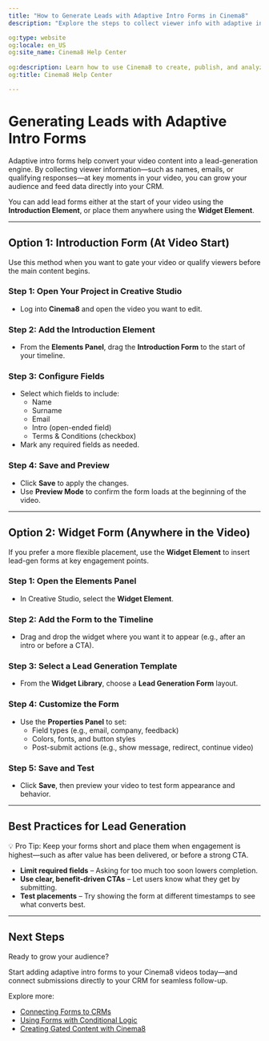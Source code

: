 ---
title: "How to Generate Leads with Adaptive Intro Forms in Cinema8"
description: "Explore the steps to collect viewer info with adaptive intro forms or widgets and feed it directly into your CRM. Visit Cinema8."

og:type: website
og:locale: en_US
og:site_name: Cinema8 Help Center
 
og:description: Learn how to use Cinema8 to create, publish, and analyze interactive videos.
og:title: Cinema8 Help Center

---


# Generating Leads with Adaptive Intro Forms

Adaptive intro forms help convert your video content into a lead-generation engine. By collecting viewer information—such as names, emails, or qualifying responses—at key moments in your video, you can grow your audience and feed data directly into your CRM.

You can add lead forms either at the start of your video using the **Introduction Element**, or place them anywhere using the **Widget Element**.

---

## Option 1: Introduction Form (At Video Start)

Use this method when you want to gate your video or qualify viewers before the main content begins.

<Steps>

### Step 1: Open Your Project in Creative Studio

- Log into **Cinema8** and open the video you want to edit.

### Step 2: Add the Introduction Element

- From the **Elements Panel**, drag the **Introduction Form** to the start of your timeline.

### Step 3: Configure Fields

- Select which fields to include:
  - Name
  - Surname
  - Email
  - Intro (open-ended field)
  - Terms & Conditions (checkbox)
- Mark any required fields as needed.

### Step 4: Save and Preview

- Click **Save** to apply the changes.
- Use **Preview Mode** to confirm the form loads at the beginning of the video.

</Steps>

---

## Option 2: Widget Form (Anywhere in the Video)

If you prefer a more flexible placement, use the **Widget Element** to insert lead-gen forms at key engagement points.

<Steps>

### Step 1: Open the Elements Panel

- In Creative Studio, select the **Widget Element**.

### Step 2: Add the Form to the Timeline

- Drag and drop the widget where you want it to appear (e.g., after an intro or before a CTA).

### Step 3: Select a Lead Generation Template

- From the **Widget Library**, choose a **Lead Generation Form** layout.

### Step 4: Customize the Form

- Use the **Properties Panel** to set:
  - Field types (e.g., email, company, feedback)
  - Colors, fonts, and button styles
  - Post-submit actions (e.g., show message, redirect, continue video)

### Step 5: Save and Test

- Click **Save**, then preview your video to test form appearance and behavior.

</Steps>

---

## Best Practices for Lead Generation

<Callout type="info">
💡 Pro Tip: Keep your forms short and place them when engagement is highest—such as after value has been delivered, or before a strong CTA.
</Callout>

- **Limit required fields** – Asking for too much too soon lowers completion.
- **Use clear, benefit-driven CTAs** – Let users know what they get by submitting.
- **Test placements** – Try showing the form at different timestamps to see what converts best.

---

## Next Steps

Ready to grow your audience?

Start adding adaptive intro forms to your Cinema8 videos today—and connect submissions directly to your CRM for seamless follow-up.

Explore more:

- [Connecting Forms to CRMs](#)
- [Using Forms with Conditional Logic](#)
- [Creating Gated Content with Cinema8](#)
